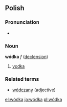 ==Polish==

===Pronunciation===
* {{audio|pl-wódka.ogg|audio}}

===Noun===
'''wódka''' ''f'' ([[Wiktionary Appendix:Polish hard feminine noun declension|declension]])
# [[vodka]]

===Related terms===
* [[wódczany]] (adjective)

[[el:wódka]]
[[ja:wódka]]
[[pl:wódka]]